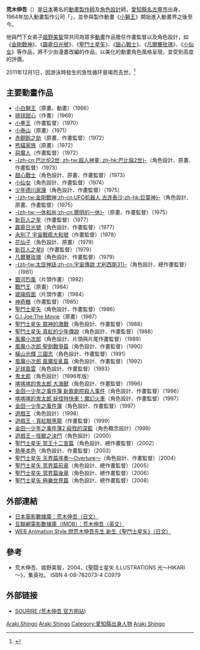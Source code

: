 {{refimprove|time=2019-07-09T16:17:53+00:00}}
{{noteTA|G1=Anime}}
{{Japanese|japanese=荒木 伸吾|kana=あらき しんご|romaji=Araki Shingo}} 

'''荒木伸吾'''（{{bd|1939年|1月1日|2011年|12月1日|Araki, Shingo}}）是[[日本|日本]]著名的[[動畫師|動畫製作師]]及[[角色設計|角色設計]]師，[[愛知縣|愛知縣]][[名古屋市|名古屋市]]出身。1964年加入動畫製作公司「{{lang|ja|虫プロダクション}}」，並參與製作動畫《[[小獅王|小獅王]]》開始進入動畫界之後至今。

他與門下女弟子[[姬野美智|姬野美智]]常共同為眾多[[動畫|動畫]]作品擔任作畫監督以及角色設計，如《[[金剛戰神|金剛戰神]]》、《[[霹靂日光號|霹靂日光號]]》、《[[聖鬥士星矢|聖鬥士星矢]]》、《[[甜心戰士|甜心戰士]]》、《[[凡爾賽玫瑰|凡爾賽玫瑰]]》、《[[仙女下凡|小仙女]]》等作品，將不少由漫畫改編的作品，以美化的動畫角色風格呈現，並受到高度的評價。

2011年12月1日，因游泳時發生的急性循环衰竭而去世。<ref>{{cite web| url=http://www.yomiuri.co.jp/entertainment/news/20111202-OYT1T00758.htm?from=tw| title=「バビル２世」など手がける、荒木伸吾氏が死去| accessdate=2011-12-02| archiveurl=https://web.archive.org/web/20111209061802/http://www.yomiuri.co.jp/entertainment/news/20111202-OYT1T00758.htm?from=tw| archivedate=2011-12-09| deadurl=yes}}</ref>

== 主要動畫作品 ==
*[[小白獅|小白獅王]]（原畫、動畫）（1966）
*[[排球甜心|排球甜心]]（作畫）（1969）
*[[小拳王|小拳王]]（作畫監督）（1970）
*[[小泰山_(日本動畫)|小泰山]]（原畫）（1971）
*[[赤銅鈴之助|赤銅鈴之助]]（原畫、作畫監督）（1972）
*[[熊貓小熊貓|熊貓家族]]（原畫）（1972）
*[[惡魔人|惡魔人]]（作畫監督）（1972）
*[[巴比倫2世|-{zh-cn:巴比伦2世; zh-tw:超人神童; zh-hk:巴比倫2世}-]]（角色設計、原畫、作畫監督）（1973）
*[[甜心戰士|甜心戰士]]（角色設計、原畫、作畫監督）（1973）
*[[小仙女|小仙女]]（角色設計、作畫監督）（1974）
*[[少年德川家康|少年德川家康]]（角色設計、作畫監督）（1975）
*[[金剛戰神|-{zh-tw:金剛戰神;zh-cn:UFO机器人 古连泰沙;zh-hk:巨靈神}-]]（角色設計、原畫、作畫監督）（1975）
*[[一休和尚|-{zh-tw:一休和尚;zh-cn:聰明的一休}-]]（原畫、作畫監督）（1975）
*[[新巨人之星|新巨人之星]]（作畫監督）（1977）
*[[霹靂日光號|霹靂日光號]]（角色設計、作畫監督）（1977）
*[[宇宙戰艦大和號|永別了 宇宙戰艦大和號]]（作畫監督）（1978）
*[[花仙子|花仙子]]（角色設計、原畫）（1979）
*[[新巨人之星II|新巨人之星II]]（作畫監督）（1979）
*[[凡爾賽玫瑰|凡爾賽玫瑰]]（角色設計、作畫監督）（1979）
*[[太空神話|-{zh-tw:太空神話;zh-cn:宇宙傳說 尤利西斯31}-]]（角色設計、總作畫監督）（1981）
*[[銀河烈風|銀河烈風]]（片頭作畫）（1982）
*[[戰鬥王|戰鬥王]]（原畫）（1984）
*[[玻璃假面|玻璃假面]]（片頭作畫）（1984）
*[[神奇糖|神奇糖]]（作畫監督）（1985）
*[[聖鬥士星矢|聖鬥士星矢]]（角色設計、作畫監督）（1986）
*[[G.I_Joe:The_Movie|G.I Joe:The Movie]]（原畫）（1987）
*[[聖鬥士星矢_眾神的激戰|聖鬥士星矢 眾神的激戰]]（角色設計、作畫監督）（1988）
*[[真紅的少年傳說|聖鬥士星矢 真紅的少年傳說]]（角色設計、作畫監督）（1988）
*[[風魔小次郎|風魔小次郎]]（角色設計、片頭與片尾作畫監督）（1989）
*[[風魔小次郎|風魔小次郎 聖劍戰爭篇]]（角色設計、作畫監督）（1990）
*[[橫山光輝_三國志|橫山光輝 三國志]]（角色設計、作畫監督）（1991）
*[[風魔小次郎|風魔小次郎 風魔反亂篇]]（角色設計、作畫監督）（1992）
*[[足球風雲|足球風雲]]（角色設計、作畫監督）（1993）
*[[鬼太郎|鬼太郎]]（角色設計）（1996年版）
*[[喀喀喀的鬼太郎_大海獸|喀喀喀的鬼太郎 大海獸]]（角色設計、作畫監督）（1996）
*[[金田一少年之事件簿|金田一少年之事件簿 新歌劇院殺人事件]]（角色設計、作畫監督）（1996）
*[[喀喀喀的鬼太郎_妖怪特快車！魔幻火車|喀喀喀的鬼太郎 妖怪特快車！魔幻火車]]（角色設計、作畫監督）（1997）
*[[金田一少年之事件簿|金田一少年之事件簿]]（角色設計、作畫監督）（1997）
*[[遊戲王|遊戲王]]（角色設計）（1998）
*[[遊戲王|遊戲王 - 真紅眼黑龍]]（作畫監督）（1999）
*[[金田一少年之事件簿|金田一少年之事件簿2 殺戮的深藍]]（角色概念設計）（1999）
*[[遊戲王－怪獸之決鬥|遊戲王－怪獸之決鬥]]（角色設計）（2000）
*[[聖鬥士星矢|聖鬥士星矢 冥王十二宮篇]]（角色設計、總作畫監督）（2002）
*[[熱拳本色|熱拳本色]]（角色設計、作畫監督）（2003）
*[[天界篇|聖鬥士星矢 天界篇序奏～Overture～]]（角色設計、作畫監督）（2004）
*[[聖鬥士星矢|聖鬥士星矢 冥界篇前章]]（角色設計、總作畫監督）（2005）
*[[聖鬥士星矢|聖鬥士星矢 冥界篇後章]]（角色設計、總作畫監督）（2006）
*[[聖鬥士星矢|聖鬥士星矢 極樂世界篇]]（角色設計、總作畫監督）（2008）

== 外部連結 ==
*[http://www.jmdb.ne.jp/person/p0108840.htm 日本電影數據庫：荒木伸吾（日文）] {{Wayback|url=http://www.jmdb.ne.jp/person/p0108840.htm |date=20061203042046 }} 
*[http://www.imdb.com/name/nm0032899/ 互聯網電影數據庫（IMDB）：荒木伸吾（英文）] {{Wayback|url=http://www.imdb.com/name/nm0032899/ |date=20060520182754 }}
*[http://www.style.fm/as/01_talk/araki01.shtml WEB Animation Style 問荒木伸吾先生 新生《聖鬥士星矢》（日文）] {{Wayback|url=http://www.style.fm/as/01_talk/araki01.shtml |date=20070103234628 }}

== 參考 ==
*荒木伸吾、姬野美智，2004，《聖闘士星矢 ILLUSTRATIONS 光～HIKARI～》，集英社。 ISBN 4-08-782073-4 C0979  
{{reflist}}

== 外部链接 ==
* [http://www.arakishingo.com/pc/ SOURIRE (荒木伸吾 官方网站)] {{Wayback|url=http://www.arakishingo.com/pc/ |date=20111202080611 }}

[[Category:日本動畫師|Araki Shingo]]
[[Category:1939年出生|Araki Shingo]]
[[Category:愛知縣出身人物|Category:愛知縣出身人物]]
[[Category:動畫人物設計師|Araki Shingo]]